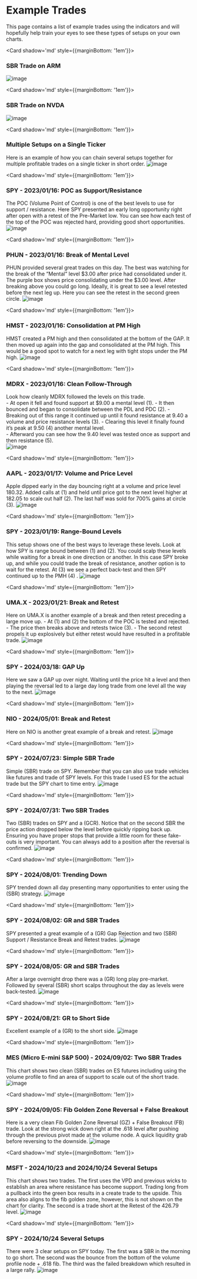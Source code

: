 # Example Trades

This page contains a list of example trades using the indicators and will hopefully help train your eyes to see these types of setups on your own charts.

<Card shadow='md' style={{marginBottom: '1em'}}>
    <CardHeader>
      <h3>SBR Trade on ARM</h3>
    </CardHeader>
    <CardBody>
      ![image](_media/t1.png ':size=100%')
    </CardBody>
    <CardFooter>
      <Tag className='ts-sbr' shadow='lw'/>
    </CardFooter>
</Card>

<Card shadow='md' style={{marginBottom: '1em'}}>
    <CardHeader>
      <h3>SBR Trade on NVDA</h3>
    </CardHeader>
    <CardBody>
      ![image](_media/t2.png ':size=100%')
    </CardBody>
    <CardFooter>
      <Tag className='ts-sbr' shadow='lw'/>
    </CardFooter>
</Card>

<Card shadow='md' style={{marginBottom: '1em'}}>
    <CardHeader>
      <h3>Multiple Setups on a Single Ticker</h3>
    </CardHeader>
    <CardBody>
      Here is an example of how you can chain several setups together for multiple profitable trades on a single ticker in short order.
      ![image](_media/t3.png ':size=100%')
    </CardBody>
    <CardFooter>
      <Tag className='ts-sbr' shadow='lw'/>
      <Tag className='ts-gz' shadow='lw'/>
    </CardFooter>
</Card>

<Card shadow='md' style={{marginBottom: '1em'}}>
    <CardHeader>
      <h3>SPY - 2023/01/16: POC as Support/Resistance</h3>
    </CardHeader>
    <CardBody>
      The POC (Volume Point of Control) is one of the best levels to use for support / resistance. Here SPY presented an early long opportunity right after open with a retest of the Pre-Market low. You can see how each test of the top of the POC was rejected hard, providing good short opportunities.
      ![image](_media/ex_1.png ':size=100%')
    </CardBody>
</Card>

<Card shadow='md' style={{marginBottom: '1em'}}>
    <CardHeader>
      <h3>PHUN - 2023/01/16: Break of Mental Level</h3>
    </CardHeader>
    <CardBody>
      PHUN provided several great trades on this day. The best was watching for the break of the “Mental” level $3.00 after price had consolidated under it.  The purple box shows price consolidating under the $3.00 level.  After breaking above you could go long. Ideally, it is great to see a level retested before the next leg up. Here you can see the retest in the second green circle. 
      ![image](_media/ex_2.png ':size=100%')
    </CardBody>
    <CardFooter>
      <Tag className='ts-sbr' shadow='lw'/>
    </CardFooter>
</Card>

<Card shadow='md' style={{marginBottom: '1em'}}>
    <CardHeader>
      <h3>HMST - 2023/01/16: Consolidation at PM High</h3>
    </CardHeader>
    <CardBody>
      HMST created a PM high and then consolidated at the bottom of the GAP.  It then moved up again into the gap and consolidated at the PM high. This would be a good spot to watch for a next leg with tight stops under the PM high.
      ![image](_media/ex_3.png ':size=100%')
    </CardBody>
</Card>

<Card shadow='md' style={{marginBottom: '1em'}}>
    <CardHeader>
      <h3>MDRX - 2023/01/16: Clean Follow-Through</h3>
    </CardHeader>
    <CardBody>
      Look how cleanly MDRX followed the levels on this trade.  
      - At open it fell and found support at $9.00 a mental level (1). 
      - It then bounced and began to consolidate between the PDL and PDC (2). 
      - Breaking out of this range it continued up until it found resistance at 9.40 a volume and price resistance levels (3). 
      - Clearing this level it finally found it’s peak at 9.50 (4) another mental level.  
      - Afterward you can see how the 9.40 level was tested once as support and then resistance (5).   
      ![image](_media/ex_4.png ':size=100%')
    </CardBody>
    <CardFooter>
      <Tag className='ts-sbr' shadow='lw'/>
      <Tag className='ts-fs' shadow='lw'/>
    </CardFooter>
</Card>

<Card shadow='md' style={{marginBottom: '1em'}}>
    <CardHeader>
      <h3>AAPL - 2023/01/17: Volume and Price Level</h3>
    </CardHeader>
    <CardBody>
      Apple dipped early in the day bouncing right at a volume and price level 180.32.  Added calls at (1) and held until price got to the next level higher at 182.05 to scale out half (2). The last half was sold for 700% gains at circle (3).
      ![image](_media/ex_5.png ':size=100%')
    </CardBody>
</Card>

<Card shadow='md' style={{marginBottom: '1em'}}>
    <CardHeader>
      <h3>SPY - 2023/01/19: Range-Bound Levels</h3>
    </CardHeader>
    <CardBody>
      This setup shows one of the best ways to leverage these levels. Look at how SPY is range bound between (1) and (2). You could scalp these levels while waiting for a break in one direction or another. In this case SPY broke up, and while you could trade the break of resistance, another option is to wait for the retest. At (3) we see a perfect back-test and then SPY continued up to the PMH (4) .
      ![image](_media/ex_6.png ':size=100%')
    </CardBody>
    <CardFooter>
      <Tag className='ts-sbr' shadow='lw'/>
    </CardFooter>
</Card>

<Card shadow='md' style={{marginBottom: '1em'}}>
    <CardHeader>
      <h3>UMA.X - 2023/01/21: Break and Retest</h3>
    </CardHeader>
    <CardBody>
      Here on UMA.X is another example of a break and then retest preceding a large move up. 
      - At (1) and (2) the bottom of the POC is tested and rejected. 
      - The price then breaks above and retests twice (3). 
      - The second retest propels it up explosively but either retest would have resulted in a profitable trade.
      ![image](_media/ex_7.png ':size=100%')
    </CardBody>
    <CardFooter>
      <Tag className='ts-sbr' shadow='lw'/>
    </CardFooter>
</Card>

<Card shadow='md' style={{marginBottom: '1em'}}>
    <CardHeader>
      <h3>SPY - 2024/03/18: GAP Up</h3>
    </CardHeader>
    <CardBody>
      Here we saw a GAP up over night. Waiting until the price hit a level and then playing the reversal led to a large day long trade from one level all the way to the next.
      ![image](_media/ex_8.png ':size=100%')
    </CardBody>
</Card>

<Card shadow='md' style={{marginBottom: '1em'}}>
    <CardHeader>
      <h3>NIO - 2024/05/01: Break and Retest</h3>
    </CardHeader>
    <CardBody>
      Here on NIO is another great example of a break and retest. 
      ![image](_media/ex_9.png ':size=100%')
    </CardBody>
    <CardFooter>
      <Tag className='ts-sbr' shadow='lw'/>
    </CardFooter>
</Card>

<Card shadow='md' style={{marginBottom: '1em'}}>
    <CardHeader>
      <h3>SPY - 2024/07/23: Simple SBR Trade</h3>
    </CardHeader>
    <CardBody>
      Simple (SBR) trade on SPY. Remember that you can also use trade vehicles like futures and trade of SPY levels. For this trade I used ES for the actual trade but the SPY chart to time entry. 
      ![image](_media/ex_10.png ':size=100%')
    </CardBody>
    <CardFooter>
      <Tag className='ts-sbr' shadow='lw'/>
    </CardFooter>
</Card>

<Card shadow='md' style={{marginBottom: '1em'}}>
    <CardHeader>
      <h3>SPY - 2024/07/31: Two SBR Trades</h3>
    </CardHeader>
    <CardBody>
      Two (SBR) trades on SPY and a (GCR). Notice that on the second SBR the price action dropped below the level before quickly ripping back up. Ensuring you have proper stops that provide a little room for these fake-outs is very important. You can always add to a position after the reversal is confirmed. 
      ![image](_media/ex_11.png ':size=100%')
    </CardBody>
    <CardFooter>
      <Tag className='ts-sbr' shadow='lw'/>
    </CardFooter>
</Card>

<Card shadow='md' style={{marginBottom: '1em'}}>
    <CardHeader>
      <h3>SPY - 2024/08/01: Trending Down</h3>
    </CardHeader>
    <CardBody>
      SPY trended down all day presenting many opportunities to enter using the (SBR) strategy.
      ![image](_media/ex_12.png ':size=100%')
    </CardBody>
    <CardFooter>
      <Tag className='ts-sbr' shadow='lw'/>
    </CardFooter>
</Card>

<Card shadow='md' style={{marginBottom: '1em'}}>
    <CardHeader>
      <h3>SPY - 2024/08/02: GR and SBR Trades</h3>
    </CardHeader>
    <CardBody>
      SPY presented a great example of a (GR) Gap Rejection and two (SBR) Support / Resistance Break and Retest trades.
      ![image](_media/ex_13.png ':size=100%')
    </CardBody>
    <CardFooter>
      <Tag className='ts-sbr' shadow='lw'/>
      <Tag className='ts-gr' shadow='lw'/>
    </CardFooter>
</Card>

<Card shadow='md' style={{marginBottom: '1em'}}>
    <CardHeader>
      <h3>SPY - 2024/08/05: GR and SBR Trades</h3>
    </CardHeader>
    <CardBody>
      After a large overnight drop there was a (GR) long play pre-market. Followed by several (SBR) short scalps throughout the day as levels were back-tested.
      ![image](_media/ex_14.png ':size=100%')
    </CardBody>
    <CardFooter>
      <Tag className='ts-sbr' shadow='lw'/>
      <Tag className='ts-gr' shadow='lw'/>
    </CardFooter>
</Card>

<Card shadow='md' style={{marginBottom: '1em'}}>
    <CardHeader>
      <h3>SPY - 2024/08/21: GR to Short Side</h3>
    </CardHeader>
    <CardBody>
      Excellent example of a (GR) to the short side.
      ![image](_media/ex_15.png ':size=100%')
    </CardBody>
    <CardFooter>
      <Tag className='ts-gr' shadow='lw'/>
    </CardFooter>
</Card>

<Card shadow='md' style={{marginBottom: '1em'}}>
    <CardHeader>
      <h3>MES (Micro E-mini S&P 500) - 2024/09/02: Two SBR Trades</h3>
    </CardHeader>
    <CardBody>
      This chart shows two clean (SBR) trades on ES futures including using the volume profile to find an area of support to scale out of the short trade.
      ![image](_media/ex_16.png ':size=100%')
    </CardBody>
    <CardFooter>
      <Tag className='ts-sbr' shadow='lw'/>
    </CardFooter>
</Card>

<Card shadow='md' style={{marginBottom: '1em'}}>
    <CardHeader>
      <h3>SPY - 2024/09/05: Fib Golden Zone Reversal + False Breakout</h3>
    </CardHeader>
    <CardBody>
      Here is a very clean Fib Golden Zone Reversal (GZ) + False Breakout (FB) trade. Look at the strong wick down right at the .618 level after pushing through the previous pivot made at the volume node. A quick liquidity grab before reversing to the downside.
      ![image](_media/ex_17.png ':size=100%')
    </CardBody>
    <CardFooter>
      <Tag className='ts-gz' shadow='lw'/>
      <Tag className='ts-fb' shadow='lw'/>
    </CardFooter>
</Card>

<Card shadow='md' style={{marginBottom: '1em'}}>
    <CardHeader>
      <h3>MSFT - 2024/10/23 and 2024/10/24 Several Setups</h3>
    </CardHeader>
    <CardBody>
      This chart shows two trades. The first uses the VPD and previous wicks to establish an area where resistance has become support. Trading long from a pullback into the green box results in a create trade to the upside. This area also aligns to the fib golden zone, however, this is not shown on the chart for clarity. The second is a trade short at the Retest of the 426.79 level.
      ![image](_media/ex_18.png ':size=100%')
    </CardBody>
    <CardFooter>
      <Tag className='ts-gz' shadow='lw'/>
      <Tag className='ts-sbr' shadow='lw'/>
      <Tag className='ts-vt' shadow='lw'/>
    </CardFooter>
</Card>

<Card shadow='md' style={{marginBottom: '1em'}}>
    <CardHeader>
      <h3>SPY - 2024/10/24 Several Setups</h3>
    </CardHeader>
    <CardBody>
      There were 3 clear setups on SPY today. The first was a SBR in the morning to go short. The second was the bounce from the bottom of the volume profile node + .618 fib. The third was the failed breakdown which resulted in a large rally.
      ![image](_media/ex_19.png ':size=100%')
    </CardBody>
    <CardFooter>
      <Tag className='ts-gz' shadow='lw'/>
      <Tag className='ts-sbr' shadow='lw'/>
      <Tag className='ts-vt' shadow='lw'/>
    </CardFooter>
</Card>
